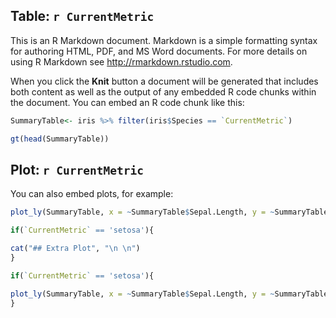 
## Table: `r CurrentMetric`

This is an R Markdown document. Markdown is a simple formatting syntax for authoring HTML, PDF, and MS Word documents. For more details on using R Markdown see <http://rmarkdown.rstudio.com>.

When you click the **Knit** button a document will be generated that includes both content as well as the output of any embedded R code chunks within the document. You can embed an R code chunk like this:

```r

SummaryTable<- iris %>% filter(iris$Species == `CurrentMetric`)

gt(head(SummaryTable))
```

## Plot: `r CurrentMetric`

You can also embed plots, for example:

```r
plot_ly(SummaryTable, x = ~SummaryTable$Sepal.Length, y = ~SummaryTable$Sepal.Width, type = 'scatter')
```


```r

if(`CurrentMetric` == 'setosa'){

cat("## Extra Plot", "\n \n")
}

```

```r

if(`CurrentMetric` == 'setosa'){

plot_ly(SummaryTable, x = ~SummaryTable$Sepal.Length, y = ~SummaryTable$Sepal.Width, type = 'scatter', marker = list(color = 'purple', size = 10))
}

```
